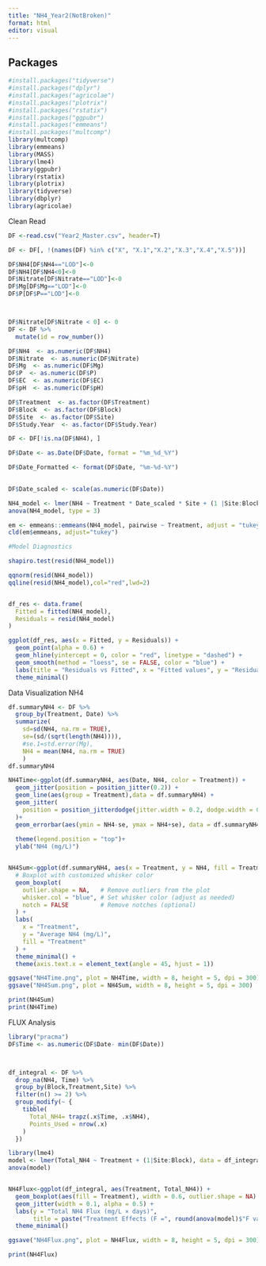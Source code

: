 ```yaml
---
title: "NH4_Year2(NotBroken)"
format: html
editor: visual
---
```


## Packages

```r
#install.packages("tidyverse")
#install.packages("dplyr")
#install.packages("agricolae")
#install.packages("plotrix")
#install.packages("rstatix")
#install.packages("ggpubr")
#install.packages("emmeans") 
#install.packages("multcomp")
library(multcomp)
library(emmeans)   
library(MASS)
library(lme4)
library(ggpubr)
library(rstatix)
library(plotrix)
library(tidyverse)
library(dbplyr)
library(agricolae)
```

Clean Read

```r
DF <-read.csv("Year2_Master.csv", header=T)

DF <- DF[, !(names(DF) %in% c("X", "X.1","X.2","X.3","X.4","X.5"))]

DF$NH4[DF$NH4=="LOD"]<-0
DF$NH4[DF$NH4<0]<-0
DF$Nitrate[DF$Nitrate=="LOD"]<-0
DF$Mg[DF$Mg=="LOD"]<-0
DF$P[DF$P=="LOD"]<-0



DF$Nitrate[DF$Nitrate < 0] <- 0
DF <- DF %>%
  mutate(id = row_number())

DF$NH4  <- as.numeric(DF$NH4)  
DF$Nitrate  <- as.numeric(DF$Nitrate)
DF$Mg  <- as.numeric(DF$Mg)  
DF$P  <- as.numeric(DF$P)
DF$EC  <- as.numeric(DF$EC)
DF$pH  <- as.numeric(DF$pH)

DF$Treatment  <- as.factor(DF$Treatment) 
DF$Block  <- as.factor(DF$Block) 
DF$Site  <- as.factor(DF$Site) 
DF$Study.Year  <- as.factor(DF$Study.Year)

DF <- DF[!is.na(DF$NH4), ]

DF$Date <- as.Date(DF$Date, format = "%m_%d_%Y")

DF$Date_Formatted <- format(DF$Date, "%m-%d-%Y")
           
```

```r
DF$Date_scaled <- scale(as.numeric(DF$Date))

NH4_model <- lmer(NH4 ~ Treatment * Date_scaled * Site + (1 |Site:Block), data = DF)
anova(NH4_model, type = 3)

em <- emmeans::emmeans(NH4_model, pairwise ~ Treatment, adjust = "tukey")
cld(em$emmeans, adjust="tukey")

#Model Diagnostics 

shapiro.test(resid(NH4_model))

qqnorm(resid(NH4_model))
qqline(resid(NH4_model),col="red",lwd=2)


df_res <- data.frame(
  Fitted = fitted(NH4_model),
  Residuals = resid(NH4_model)
)

ggplot(df_res, aes(x = Fitted, y = Residuals)) +
  geom_point(alpha = 0.6) +
  geom_hline(yintercept = 0, color = "red", linetype = "dashed") +
  geom_smooth(method = "loess", se = FALSE, color = "blue") +
  labs(title = "Residuals vs Fitted", x = "Fitted values", y = "Residuals") +
  theme_minimal()
```

Data Visualization NH4

```r
df.summaryNH4 <- DF %>%
  group_by(Treatment, Date) %>%
  summarize(
    sd=sd(NH4, na.rm = TRUE),
    se=(sd/(sqrt(length(NH4)))),
    #se.1=std.error(Mg), 
    NH4 = mean(NH4, na.rm = TRUE)
    )
df.summaryNH4

NH4Time<-ggplot(df.summaryNH4, aes(Date, NH4, color = Treatment)) +
  geom_jitter(position = position_jitter(0.2)) + 
  geom_line(aes(group = Treatment),data = df.summaryNH4) +
  geom_jitter(
    position = position_jitterdodge(jitter.width = 0.2, dodge.width = 0.8)
  )+
  geom_errorbar(aes(ymin = NH4-se, ymax = NH4+se), data = df.summaryNH4, width = 0.2)+
 
  theme(legend.position = "top")+
  ylab("NH4 (mg/L)")


NH4Sum<-ggplot(df.summaryNH4, aes(x = Treatment, y = NH4, fill = Treatment)) + 
  # Boxplot with customized whisker color
  geom_boxplot(
    outlier.shape = NA,   # Remove outliers from the plot
    whisker.col = "blue", # Set whisker color (adjust as needed)
    notch = FALSE         # Remove notches (optional)
  ) +
  labs(
    x = "Treatment",
    y = "Average NH4 (mg/L)",
    fill = "Treatment"
  ) +
  theme_minimal() +
  theme(axis.text.x = element_text(angle = 45, hjust = 1))

ggsave("NH4Time.png", plot = NH4Time, width = 8, height = 5, dpi = 300)
ggsave("NH4Sum.png", plot = NH4Sum, width = 8, height = 5, dpi = 300)

print(NH4Sum)
print(NH4Time)

```

FLUX Analysis

```r
library("pracma")
DF$Time <- as.numeric(DF$Date- min(DF$Date)) 



df_integral <- DF %>%
  drop_na(NH4, Time) %>%
  group_by(Block,Treatment,Site) %>%
  filter(n() >= 2) %>%
  group_modify(~ {
    tibble(
      Total_NH4= trapz(.x$Time, .x$NH4),
      Points_Used = nrow(.x)
    )
  })

library(lme4)
model <- lmer(Total_NH4 ~ Treatment + (1|Site:Block), data = df_integral)
anova(model)


NH4Flux<-ggplot(df_integral, aes(Treatment, Total_NH4)) +
  geom_boxplot(aes(fill = Treatment), width = 0.6, outlier.shape = NA) +
  geom_jitter(width = 0.1, alpha = 0.5) +
  labs(y = "Total NH4 Flux (mg/L × days)",
       title = paste("Treatment Effects (F =", round(anova(model)$"F value"[1], 2), ")")) +
  theme_minimal()

ggsave("NH4Flux.png", plot = NH4Flux, width = 8, height = 5, dpi = 300)

print(NH4Flux)

```

